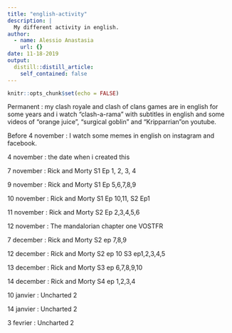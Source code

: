 ```yaml
---
title: "english-activity"
description: |
  My different activity in english.
author:
  - name: Alessio Anastasia
    url: {}
date: 11-18-2019
output:
  distill::distill_article:
    self_contained: false
---
```


```r
knitr::opts_chunk$set(echo = FALSE)
```

Permanent : my clash royale and clash of clans games are in english for some years and i watch "clash-a-rama" with subtitles in english and some videos of "orange juice", "surgical goblin" and "Kripparrian"on youtube.

Before 4 november : I watch some memes in english on instagram and facebook. 

4 november : the date when i created this  

7 november : Rick and Morty S1 Ep 1, 2, 3, 4

9 november : Rick and Morty S1 Ep 5,6,7,8,9

10 november : Rick and Morty S1 Ep 10,11, S2 Ep1

11 november : Rick and Morty S2 Ep 2,3,4,5,6

12 november : The mandalorian chapter one VOSTFR 

7 december : Rick and Morty S2 ep 7,8,9

12 december : Rick and Morty S2 ep 10  S3 ep1,2,3,4,5

13 december : Rick and Morty S3 ep 6,7,8,9,10

14 december : Rick and Morty S4 ep 1,2,3,4 

10 janvier : Uncharted 2

14 janvier : Uncharted 2

3 fevrier : Uncharted 2 


